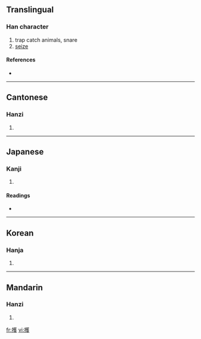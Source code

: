 ==Translingual==

===Han character===
{{Han char|rn=64|rad=手|as=14|sn=17|four=5404<sub>1</sub>|canj=手廿人水 (QTOE)}}

# trap catch animals, snare
# [[seize]]

====References====
* {{Han ref|kx=0460.230|dkj=12876|dj=0809.110|hdz=31966.130|uh=64ED|ud=25837|bh=C0C3|bd=49347}}

----

==Cantonese==

===Hanzi===
{{yue-hanzi|jyut=|y=fa6}}

# {{defn|Cantonese|sort=手14}}

----

==Japanese==

===Kanji===
{{ja-kanji|grade=|rs=手14}}

# {{defn|Japanese|sort=手14}}

====Readings====
* {{ja-readings|on=[[きょ]] (kyo)|kun=[[ああげる]] (aageru), [[ああがる]] (aagaru)}}

----

==Korean==

===Hanja===
{{ko-hanja|hangeul=화|eumhun=|rv=hwa|mr=hwa|y=hwa}}

# {{defn|Korean|sort=手14}}

----

==Mandarin==

===Hanzi===
{{cmn-hanzi|pin=[[hù]] ([[hu4]])|wg=hu<sup>4</sup>}}

# {{defn|Mandarin|sort=手14}}

[[fr:擭]]
[[vi:擭]]